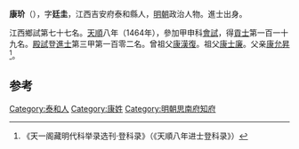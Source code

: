 '''康玠'''（{{bd|1427年||？}}），字'''廷圭'''，江西吉安府泰和縣人，[[明朝|明朝]]政治人物。進士出身。

江西鄉試第七十七名。[[天顺_(明朝)|天順]]八年（1464年），參加甲申科[[會試|會試]]，得[[貢士|貢士]]第一百一十九名。[[殿試|殿試]]登[[進士|進士]]第三甲第一百零二名。曾祖父[[康漢復|康漢復]]。祖父[[康士廉|康士廉]]。父亲[[康允昇|康允昇]]<ref>《天一阁藏明代科举录选刊·登科录》（《天順八年进士登科录》）</ref>。

==参考==
{{reflist}}
{{明朝人物小作品}}
{{天順八年甲申科殿試金榜}}

[[Category:泰和人|Category:泰和人]]
[[Category:康姓|Category:康姓]]
[[Category:明朝思南府知府|Category:明朝思南府知府]]